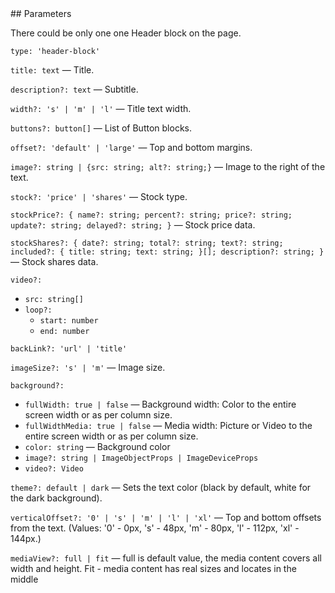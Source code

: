 

<Meta of={HeaderStories} />
<StoryTemplate>
## Parameters

There could be only one one Header block on the page.

`type: 'header-block'`

`title: text` — Title.

`description?: text` — Subtitle.

`width?: 's' | 'm' | 'l'` — Title text width.

`buttons?: button[]` — List of Button blocks.

`offset?: 'default' | 'large'` — Top and bottom margins.

`image?: string | {src: string; alt?: string;}` — Image to the right of the text.

`stock?: 'price' | 'shares'` — Stock type.

`stockPrice?: { name?: string; percent?: string; price?: string; update?: string; delayed?: string; }` — Stock price data.

`stockShares?: { date?: string; total?: string; text?: string; included?: { title: string; text: string; }[]; description?: string; }` — Stock shares data.

`video?:`

-   `src: string[]`
-   `loop?:`
    -   `start: number`
    -   `end: number`

`backLink?: 'url' | 'title'`

`imageSize?: 's' | 'm'` — Image size.

`background?:`

-   `fullWidth: true | false` — Background width: Color to the entire screen width or as per column size.
-   `fullWidthMedia: true | false` — Media width: Picture or Video to the entire screen width or as per column size.
-   `color: string` — Background color
-   `image?: string | ImageObjectProps | ImageDeviceProps`
-   `video?: Video`

`theme?: default | dark` — Sets the text color (black by default, white for the dark background).

`verticalOffset?: '0' | 's' | 'm' | 'l' | 'xl'` — Top and bottom offsets from the text. (Values: '0' - 0px, 's' - 48px, 'm' - 80px, 'l' - 112px, 'xl' - 144px.)

</StoryTemplate>

`mediaView?: full | fit` — full is default value, the media content covers all width and height. Fit - media content has real sizes and locates in the middle
